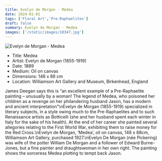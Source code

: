 ```yaml
---
title: Evelyn de Morgan - Medea
date: 2024-01-01
tags: ['Floral Art','Pre-Raphaelites']
draft: false
summary: Evelyn de Morgan - Medea
images: ['/static/images/10347.jpg']
---
```


![Evelyn de Morgan - Medea](/static/images/10347.jpg)

* Title: Medea
* Artist: Evelyn de Morgan (1855-1919)
* Date: 1889
* Medium: Oil on canvas
* Dimensions: 148 x 88 cm
* Location: Williamson Art Gallery and Museum, Birkenhead, England

James Deegan says this is “an excellent example of a Pre-Raphaelite painting – unusually by a woman!  The legend of Medea, who poisoned her children as a revenge on her philandering husband Jason, has a modern and ancient interpretation”\nEvelyn de Morgan (1855-1919) specialized in literary subjects, in a style owing much to the Pre-Raphaelites and to such Renaissance artists as Botticelli (she and her husband spent each winter in Italy for the sake of his health).  At the end of her career she painted several allegories relating to the First World War, exhibiting them to raise money for the Red Cross.\nEvelyn de Morgan, ‘Medea’, oil on canvas, 148 x 88cm, Williamson Art Gallery, purchased 1927.\nEvelyn De Morgan (née Pickering) was wife of the potter William De Morgan and a follower of Edward Burne-Jones, but a fine painter and draughtswoman in her own right. The painting shows the sorceress Medea plotting to tempt back Jason.
